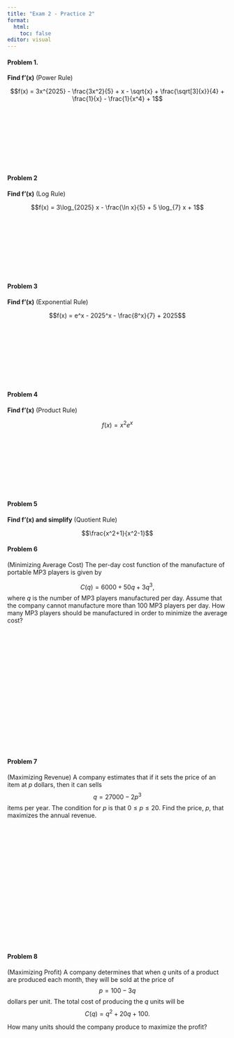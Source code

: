 ```yaml
---
title: "Exam 2 - Practice 2"
format: 
  html:
    toc: false
editor: visual
---
```

\pagenumbering{gobble}

#### Problem 1. 

**Find f'(x)** (Power Rule)

$$f(x) = 3x^{2025} - \frac{3x^2}{5} + x - \sqrt{x} + \frac{\sqrt[3]{x}}{4} + \frac{1}{x} - \frac{1}{x^4} + 1$$
\
\
\
\
\
\
\
\

#### Problem 2
**Find f'(x)** (Log Rule)

$$f(x) = 3\log_{2025} x - \frac{\ln x}{5} + 5 \log_{7} x + 1$$
\
\
\
\
\
\
\
\



#### Problem 3
**Find f'(x)** (Exponential Rule)

$$f(x) = e^x - 2025^x - \frac{8^x}{7} + 2025$$
\
\
\
\
\
\
\
\

#### Problem 4
**Find f'(x)** (Product Rule)

$$f(x) = x^2e^x$$
\
\
\
\
\
\
\
\

#### Problem 5
**Find f'(x) and simplify** (Quotient Rule)

$$\frac{x^2+1}{x^2-1}$$


\pagebreak

#### Problem 6

(Minimizing Average Cost) The per-day cost function of the manufacture of portable MP3 players is given by

$$
C(q) = 6000 +50q + 3q^3,
$$
where $q$ is the number of MP3 players manufactured per day. Assume that the company cannot manufacture more than 100 MP3 players per day.  How many MP3 players should be manufactured in order to minimize the average cost? 


\
\
\
\
\
\
\
\
\
\
\
\
\
\
\
\

#### Problem 7

(Maximizing Revenue) A company estimates that if it sets the price of an item at $p$ dollars, then it can sells $$q = 27000 - 2p^3$$ items per year.  The condition for $p$ is that $0 \leq p \leq 20$. Find the price, $p$, that maximizes the annual revenue. 

\
\
\
\
\
\
\
\
\
\
\
\
\
\
\
\

#### Problem 8

(Maximizing Profit) A company determines that when $q$ units of a product are produced each month, they will be sold at the price of $$p = 100-3q$$ dollars per unit. The total cost of producing the $q$ units will be $$C(q) = q^2 + 20q + 100.$$

How many units should the company produce to maximize the profit?
\
\
\
\
\
\
\
\
\
\
\
\
\
\
\
\
